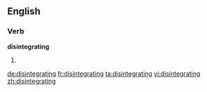 ==English==

===Verb===
'''disintegrating'''

# {{present participle of|[[disintegrate]]}}

[[de:disintegrating]]
[[fr:disintegrating]]
[[ta:disintegrating]]
[[vi:disintegrating]]
[[zh:disintegrating]]